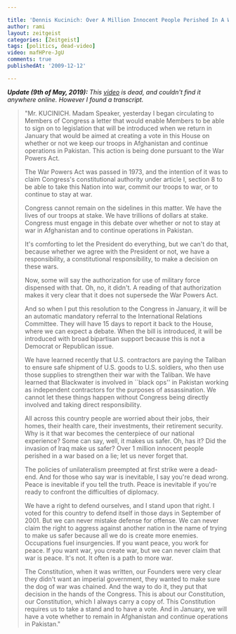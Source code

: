 ```yaml
---

title: 'Dennis Kucinich: Over A Million Innocent People Perished In A War Based On A Lie!'
author: rami
layout: zeitgeist
categories: [Zeitgeist]
tags: [politics, dead-video]
video: mafHPre-JgU
comments: true
publishedAt: '2009-12-12'

---
```


*__Update (9th of May, 2019):__ This [video](https://www.youtube-nocookie.com/embed/mafHPre-JgU) is dead, and couldn't find it anywhere online. However I found a transcript.*

<blockquote>
 <p>"Mr. KUCINICH. Madam Speaker, yesterday I began circulating to Members of Congress a letter that would enable Members to be able to sign on to legislation that will be introduced when we return in January that would be aimed at creating a vote in this House on whether or not we keep our troops in Afghanistan and continue operations in Pakistan. This action is being done pursuant to the War Powers Act.</p>

<p>The War Powers Act was passed in 1973, and the intention of it was to claim Congress's constitutional authority under article I, section 8 to be able to take this Nation into war, commit our troops to war, or to continue to stay at war.</p>

<p>Congress cannot remain on the sidelines in this matter. We have the lives of our troops at stake. We have trillions of dollars at stake. Congress must engage in this debate over whether or not to stay at war in Afghanistan and to continue operations in Pakistan.</p>

<p>It's comforting to let the President do everything, but we can't do that, because whether we agree with the President or not, we have a responsibility, a constitutional responsibility, to make a decision on these wars.</p>

<p>Now, some will say the authorization for use of military force dispensed with that. Oh, no, it didn't. A reading of that authorization makes it very clear that it does not supersede the War Powers Act.</p>

<p>And so when I put this resolution to the Congress in January, it will be an automatic mandatory referral to the International Relations Committee. They will have 15 days to report it back to the House, where we can expect a debate. When the bill is introduced, it will be introduced with broad bipartisan support because this is not a Democrat or Republican issue.</p>

<p>We have learned recently that U.S. contractors are paying the Taliban to ensure safe shipment of U.S. goods to U.S. soldiers, who then use those supplies to strengthen their war with the Taliban. We have learned that Blackwater is involved in ``black ops'' in Pakistan working as independent contractors for the purposes of assassination. We cannot let these things happen without Congress being directly involved and taking direct responsibility.</p>

<p>All across this country people are worried about their jobs, their homes, their health care, their investments, their retirement security. Why is it that war becomes the centerpiece of our national experience? Some can say, well, it makes us safer. Oh, has it? Did the invasion of Iraq make us safer? Over 1 million innocent people perished in a war based on a lie; let us never forget that.</p>

<p>The policies of unilateralism preempted at first strike were a dead-end. And for those who say war is inevitable, I say you're dead wrong. Peace is inevitable if you tell the truth. Peace is inevitable if you're ready to confront the difficulties of diplomacy.</p>

<p>We have a right to defend ourselves, and I stand upon that right. I voted for this country to defend itself in those days in September of 2001. But we can never mistake defense for offense. We can never claim the right to aggress against another nation in the name of trying to make us safer because all we do is create more enemies. Occupations fuel insurgencies. If you want peace, you work for peace. If you want war, you create war, but we can never claim that war is peace. It's not. It often is a path to more war.</p>

<p>The Constitution, when it was written, our Founders were very clear they didn't want an imperial government, they wanted to make sure the dog of war was chained. And the way to do it, they put that decision in the hands of the Congress. This is about our Constitution, our Constitution, which I always carry a copy of. This Constitution requires us to take a stand and to have a vote. And in January, we will have a vote whether to remain in Afghanistan and continue operations in Pakistan."</p>
</blockquote>
